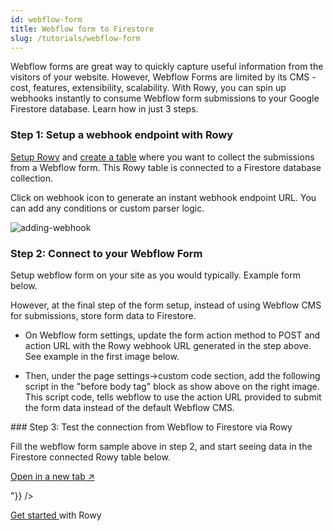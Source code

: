 ```yaml
---
id: webflow-form
title: Webflow form to Firestore
slug: /tutorials/webflow-form
---
```




Webflow forms are great way to quickly capture useful information from the visitors of your website. 
However, Webflow Forms are limited by its CMS - cost, features, extensibility, scalability. 
With Rowy, you can spin up webhooks instantly to consume Webflow form submissions to your Google Firestore database. 
Learn how in just 3 steps.

### Step 1: Setup a webhook endpoint with Rowy

<a href="https://docs.rowy.io/setup/install#option-1-quick-deploy---recommended" target="_blank">Setup Rowy</a> and <a href="https://docs.rowy.io/how-to/create-table" target="_blank">create a table</a> where you want to collect 
the submissions from a Webflow form. This Rowy table is connected to a Firestore database collection. 

Click on webhook icon to generate an instant webhook endpoint URL. You can add any conditions or custom parser logic.

![adding-webhook](./assets/add-webhook.gif)

### Step 2: Connect to your Webflow Form
Setup webflow form on your site as you would typically. Example form below.


However, at the final step of the form setup, instead of using Webflow CMS for submissions, store form data to Firestore. 
-  On Webflow form settings, update the form action method to POST and action URL with the Rowy webhook URL generated in the step above. See example in the first image below.


- Then, under the page settings->custom code section, add the following script in the "before body tag" block as show above on the right image. This script code, tells webflow to use the action URL provided to submit the form data instead of the default Webflow CMS.
<div>
     <Gist id="5653a7adbd12bc02ecbe110a760a2143" />
 </div>
### Step 3: Test the connection from Webflow to Firestore via Rowy

Fill the webflow form sample above in step 2, and start seeing data in the Firestore connected Rowy table below.

[Open in a new tab &UpperRightArrow;](https://demo.rowy.io/table/webflowToFirestore)
<div dangerouslySetInnerHTML={{ __html: "<iframe src='https://demo.rowy.io/table/webflowToFirestore?templatePreview=true' width='100%' height='500px'/>"}} />

<a href="https://www.rowy.io/deploy" target="_blank">Get started </a>with Rowy  
